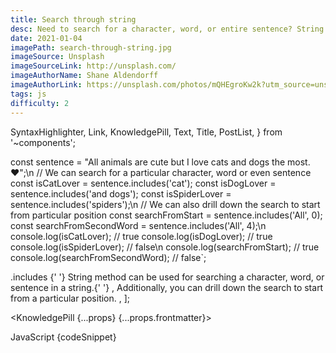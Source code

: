 ```yaml
---
title: Search through string
desc: Need to search for a character, word, or entire sentence? String .includes method to the rescue.
date: 2021-01-04
imagePath: search-through-string.jpg
imageSource: Unsplash
imageSourceLink: http://unsplash.com/
imageAuthorName: Shane Aldendorff
imageAuthorLink: https://unsplash.com/photos/mQHEgroKw2k?utm_source=unsplash&utm_medium=referral&utm_content=creditShareLink
tags: js
difficulty: 2
---
```


  SyntaxHighlighter,
  Link,
  KnowledgePill,
  Text,
  Title,
  PostList,
} from '~components';

const sentence = "All animals are cute but I love cats and dogs the most. ❤️";\n
// We can search for a particular character, word or even sentence
const isCatLover = sentence.includes('cat');
const isDogLover = sentence.includes('and dogs');
const isSpiderLover = sentence.includes('spiders');\n
// We can also drill down the search to start from particular position
const searchFromStart = sentence.includes('All', 0);
const searchFromSecondWord = sentence.includes('All', 4);\n
console.log(isCatLover); // true
console.log(isDogLover); // true
console.log(isSpiderLover); // false\n
console.log(searchFromStart); // true
console.log(searchFromSecondWord); // false`;

  <Text>
    <Link href="https://developer.mozilla.org/en-US/docs/Web/JavaScript/Reference/Global_Objects/String/includes">
      .includes
    </Link>{' '}
    <Text code>String</Text> method can be used for searching a character, word,
    or sentence in a string.{' '}
  </Text>,
  <Text>
    Additionally, you can drill down the search to start from a particular
    position.
  </Text>,
];

<KnowledgePill {...props} {...props.frontmatter}>
  <Title level={4} transform="none">
    Find the words and sentences
  </Title>
  <Text size="small">JavaScript</Text>
  <SyntaxHighlighter>{codeSnippet}</SyntaxHighlighter>
  <Title level={4} transform="none">
    Summary
  </Title>
  <PostList data={listData} />
</KnowledgePill>

